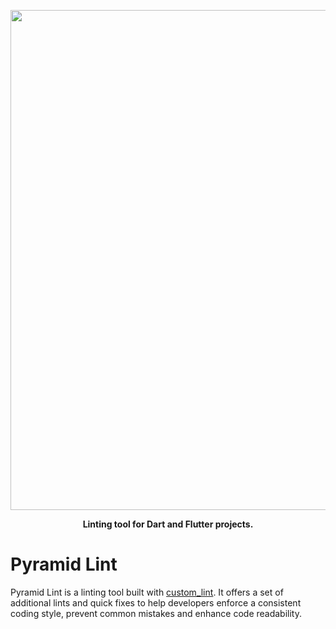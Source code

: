 <p align="center">
  <img src="https://github.com/charlescyt/pyramid_lint/raw/main/screenshots/proper_super_init_state_demo.gif" width="800" />
</p>

<p align="center">
<strong>Linting tool for Dart and Flutter projects.</strong>
</p>

# Pyramid Lint

Pyramid Lint is a linting tool built with [custom_lint]. It offers a set of additional lints and quick fixes to help developers enforce a consistent coding style, prevent common mistakes and enhance code readability.

[custom_lint]: https://pub.dev/packages/custom_lint
